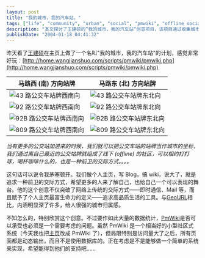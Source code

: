 ---
layout: post
title: "我的城市，我的汽车站。"
tags: ["life", "community", "urban", "social", "pmwiki", "offline social networking", "public transportation", "shanghai"]
description: "本文探讨了王建硕的“我的城市，我的汽车站“创意项目，该项目通过收集城市公交站牌照片，将车站作为线下社交坐标系，帮助附近居民建立线下社区。作者认为这种方式突破了传统网络交际模式，赋予个人网站新的意义，同时也讨论了 PmWiki 平台是否能承载如此大量数据的技术问题。"
publishDate: "2004-01-18 04:41:32"
---

昨天看了[王建硕](http://home.wangjianshuo.com/)在主页上做了一个名叫"我的城市，我的汽车站"的计划，感觉非常好玩：[http://home.wangjianshuo.com/scripts/pmwiki/pmwiki.php](http://home.wangjianshuo.com/scripts/pmwiki/pmwiki.php)

| 马路西 (南) 方向站牌 | 马路东 (北) 方向站牌 |
|-------------------|-------------------|
| ![43 路公交车站牌西南向](http://home.wangjianshuo.com/scripts/pmwiki/uploads/Bus/XiQinLu_SW_GJ43.jpg) | ![43 路公交车站牌东北向](http://home.wangjianshuo.com/scripts/pmwiki/uploads/Bus/XiQinLu_NE_GJ43.jpg) |
| ![92 路公交车站牌西南向](http://home.wangjianshuo.com/scripts/pmwiki/uploads/Bus/XiQinLu_SW_GJ92.jpg) | ![92 路公交车站牌东北向](http://home.wangjianshuo.com/scripts/pmwiki/uploads/Bus/XiQinLu_NE_GJ92.jpg) |
| ![92B 路公交车站牌西南向](http://home.wangjianshuo.com/scripts/pmwiki/uploads/Bus/XiQinLu_SW_GJ92B.jpg) | ![92B 路公交车站牌东北向](http://home.wangjianshuo.com/scripts/pmwiki/uploads/Bus/XiQinLu_NE_GJ92B.jpg) |
| ![809 路公交车站牌西南向](http://home.wangjianshuo.com/scripts/pmwiki/uploads/Bus/XiQinLu_SW_GJ809.jpg) | ![809 路公交车站牌东北向](http://home.wangjianshuo.com/scripts/pmwiki/uploads/Bus/XiQinLu_NE_GJ809.jpg) |

*当有更多的公交站加进来的时候，我们就可以把公交车站的站牌当作城市的坐标，我们通过离自己最近的公交站牌就组成了线下 (offline) 的社区，可以相约打打球，喝杯咖啡什么的，也是一种前卫的交际方式。。。。*

这句话可以说令我茅塞顿开。我们做个人主页，写 Blog，搞 wiki，说大了，就是追求一种前卫的交际方式，希望更多的人来了解自己，也给自己一个可以表现的舞台。他的这个创意不仅突破了网络上传统的交际方式——即时通信、Mail 等，而且赋予了个人主页最富生命力的定义——追求高品质生活的工具。与[GeoURL](http://geourl.org)相比，内涵明显深了许多，给人很强的城市归属感。

不知怎么的，特别欣赏这个创意。不过要作如此大量的数据统计，[PmWiki](http://www.pmichaud.com/wiki/PmWiki/PmWiki)是否可以承受也必须是一个需要考虑的问题。虽然 PmWiki 是一个相当好的小型社区式系统（今天我也把[主页](http://www.xdanger.com/)改成 PmWiki 了），但局限特别是访问量大了之后，所有页面都是动态输出，而且不是使用数据库的。正在考虑是不是能够做一个简单的系统来实现，希望能得到他们的支持吧……
